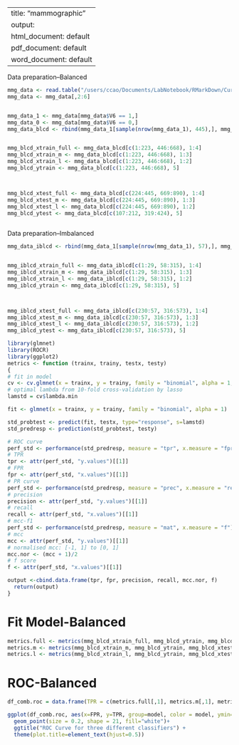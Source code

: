 


---
title: "mammographic"
output:
  html_document: default
  pdf_document: default
  word_document: default
---

Data preparation--Balanced
```r
mmg_data <- read.table("/users/ccao/Documents/LabNotebook/RMarkDown/Curves of Balanced and Imbalanced Data/Mammographic/mammographic_masses.data",sep = ",") 
mmg_data <- mmg_data[,2:6]


mmg_data_1 <- mmg_data[mmg_data$V6 == 1,]
mmg_data_0 <- mmg_data[mmg_data$V6 == 0,]
mmg_data_blcd <- rbind(mmg_data_1[sample(nrow(mmg_data_1), 445),], mmg_data_0[sample(nrow(mmg_data_0), 445),])


mmg_blcd_xtrain_full <- mmg_data_blcd[c(1:223, 446:668), 1:4]
mmg_blcd_xtrain_m <- mmg_data_blcd[c(1:223, 446:668), 1:3]
mmg_blcd_xtrain_l <- mmg_data_blcd[c(1:223, 446:668), 1:2]
mmg_blcd_ytrain <- mmg_data_blcd[c(1:223, 446:668), 5]



mmg_blcd_xtest_full <- mmg_data_blcd[c(224:445, 669:890), 1:4]
mmg_blcd_xtest_m <- mmg_data_blcd[c(224:445, 669:890), 1:3]
mmg_blcd_xtest_l <- mmg_data_blcd[c(224:445, 669:890), 1:2]
mmg_blcd_ytest <- mmg_data_blcd[c(107:212, 319:424), 5]
                         
```

Data preparation--Imbalanced
```r

mmg_data_iblcd <- rbind(mmg_data_1[sample(nrow(mmg_data_1), 57),], mmg_data_0[sample(nrow(mmg_data_0), 516),])


mmg_iblcd_xtrain_full <- mmg_data_iblcd[c(1:29, 58:315), 1:4]
mmg_iblcd_xtrain_m <- mmg_data_iblcd[c(1:29, 58:315), 1:3]
mmg_iblcd_xtrain_l <- mmg_data_iblcd[c(1:29, 58:315), 1:2]
mmg_iblcd_ytrain <- mmg_data_iblcd[c(1:29, 58:315), 5]



mmg_iblcd_xtest_full <- mmg_data_iblcd[c(230:57, 316:573), 1:4]
mmg_iblcd_xtest_m <- mmg_data_iblcd[c(230:57, 316:573), 1:3]
mmg_iblcd_xtest_l <- mmg_data_iblcd[c(230:57, 316:573), 1:2]
mmg_iblcd_ytest <- mmg_data_iblcd[c(230:57, 316:573), 5]
```

\textcolor{blue}{Function--LASSO}
```r
library(glmnet)
library(ROCR)
library(ggplot2)
metrics <- function (trainx, trainy, testx, testy)
{
# fit in model  
cv <- cv.glmnet(x = trainx, y = trainy, family = "binomial", alpha = 1, nfolds = 10, type.measure = "class")
# optimal lambda from 10-fold cross-validation by lasso
lamstd = cv$lambda.min

fit <- glmnet(x = trainx, y = trainy, family = "binomial", alpha = 1)

std_probtest <- predict(fit, testx, type="response", s=lamstd)
std_predresp <- prediction(std_probtest, testy)

# ROC curve
perf_std <- performance(std_predresp, measure = "tpr", x.measure = "fpr")
# TPR
tpr <- attr(perf_std, "y.values")[[1]]
# FPR
fpr <- attr(perf_std, "x.values")[[1]]
# PR curve
perf_std <- performance(std_predresp, measure = "prec", x.measure = "rec")
# precision
precision <- attr(perf_std, "y.values")[[1]]
# recall
recall <- attr(perf_std, "x.values")[[1]]
# mcc-f1
perf_std <- performance(std_predresp, measure = "mat", x.measure = "f")
# mcc
mcc <- attr(perf_std, "y.values")[[1]]
# normalised mcc: [-1, 1] to [0, 1]
mcc.nor <- (mcc + 1)/2
# f score
f <- attr(perf_std, "x.values")[[1]]   

output <-cbind.data.frame(tpr, fpr, precision, recall, mcc.nor, f)
  return(output)
}
```

Fit Model-Balanced
=============================
```r
metrics.full <- metrics(mmg_blcd_xtrain_full, mmg_blcd_ytrain, mmg_blcd_xtest_full, mmg_blcd_ytest)
metrics.m <- metrics(mmg_blcd_xtrain_m, mmg_blcd_ytrain, mmg_blcd_xtest_m, mmg_blcd_ytest)
metrics.l <- metrics(mmg_blcd_xtrain_l, mmg_blcd_ytrain, mmg_blcd_xtest_l, mmg_blcd_ytest)

```

ROC-Balanced
============
```r
df_comb.roc = data.frame(TPR = c(metrics.full[,1], metrics.m[,1], metrics.l[,1] ), FPR = c(metrics.full[,2], metrics.m[,2], metrics.l[,2]) , model = rep(c("FULL","MEDIUM", "LOW"), times = c(length(metrics.full[,1]), length(metrics.m[,1]), length(metrics.l[,1]))))

ggplot(df_comb.roc, aes(x=FPR, y=TPR, group=model, color = model, ymin=0, ymax=1, xmin=0, xmax=1)) + 
  geom_point(size = 0.2, shape = 21, fill="white")+
  ggtitle("ROC Curve for three different classifiers") + 
  theme(plot.title=element_text(hjust=0.5))
```
